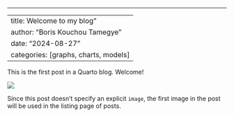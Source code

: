 ------------------------------------------------------------------------

---
title: Welcome to my blog"
author: "Boris Kouchou Tamegye"
date: "2024-08-27"
categories: [graphs, charts, models]
---

This is the first post in a Quarto blog. Welcome!

![](thumbnail.jpg)

Since this post doesn't specify an explicit `image`, the first image in the post will be used in the listing page of posts.
